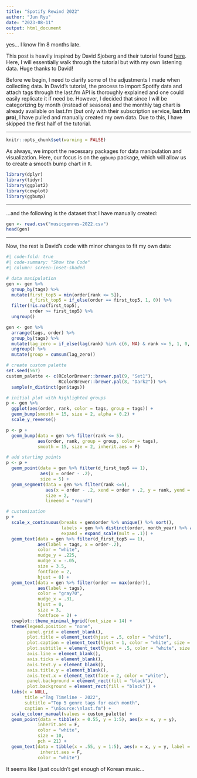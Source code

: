 ```yaml
---
title: "Spotify Rewind 2022"
author: "Jun Ryu"
date: "2023-08-11"
output: html_document
---
```


yes... I know I'm 8 months late.

This post is heavily inspired by David Sjoberg and their tutorial found [here](https://github.com/davidsjoberg/ggbump/wiki/My-year-on-Spotify). Here, I will essentially walk through the tutorial but with my own listening data. Huge thanks to David!


Before we begin, I need to clarify some of the adjustments I made when collecting data. In David's tutorial, the process to import Spotify data and attach tags through the last.fm API is thoroughly explained and one could easily replicate it if need be. However, I decided that since I will be categorizing by month (instead of seasons) and the monthly tag chart is already available on last.fm (but only with their subscription service, 
**last.fm pro**), I have pulled and manually created my own data. Due to this, I have skipped the first half of the tutorial.

---

```r
knitr::opts_chunk$set(warning = FALSE) 
```

As always, we import the necessary packages for data manipulation and visualization. Here, our focus is on the `ggbump` package, which will allow us to create a smooth bump chart in `R`.

```r
library(dplyr)
library(tidyr) 
library(ggplot2)
library(cowplot)
library(ggbump)
```

---

...and the following is the dataset that I have manually created:

```r
gen <- read.csv("musicgenres-2022.csv")
head(gen)
```

---

Now, the rest is David's code with minor changes to fit my own data:

```r
#| code-fold: true
#| code-summary: "Show the Code"
#| column: screen-inset-shaded

# data manipulation
gen <- gen %>%
  group_by(tags) %>%
  mutate(first_top5 = min(order[rank <= 5]),
         d_first_top5 = if_else(order == first_top5, 1, 0)) %>%
  filter(!is.na(first_top5),
         order >= first_top5) %>%
  ungroup()

gen <- gen %>% 
  arrange(tags, order) %>% 
  group_by(tags) %>% 
  mutate(lag_zero = if_else(lag(rank) %in% c(6, NA) & rank <= 5, 1, 0, 0)) %>% 
  ungroup() %>% 
  mutate(group = cumsum(lag_zero))

# create custom palette
set.seed(567)
custom_palette <- c(RColorBrewer::brewer.pal(9, "Set1"),
                    RColorBrewer::brewer.pal(8, "Dark2")) %>% 
  sample(n_distinct(gen$tags))

# initial plot with highlighted groups
p <- gen %>% 
  ggplot(aes(order, rank, color = tags, group = tags)) +
  geom_bump(smooth = 15, size = 2, alpha = 0.2) +
  scale_y_reverse() 

p <- p +
  geom_bump(data = gen %>% filter(rank <= 5), 
            aes(order, rank, group = group, color = tags), 
            smooth = 15, size = 2, inherit.aes = F)

# add starting points
p <- p + 
  geom_point(data = gen %>% filter(d_first_top5 == 1),
             aes(x = order - .2),
             size = 5) +
  geom_segment(data = gen %>% filter(rank <=5), 
               aes(x = order - .2, xend = order + .2, y = rank, yend = rank),
               size = 2,
               lineend = "round")

# customization
p +
  scale_x_continuous(breaks = gen$order %>% unique() %>% sort(),
                     labels = gen %>% distinct(order, month_year) %>% arrange(order) %>% pull(month_year), 
                     expand = expand_scale(mult = .1)) +
  geom_text(data = gen %>% filter(d_first_top5 == 1),
            aes(label = tags, x = order-.2),
            color = "white",
            nudge_y = .225, 
            nudge_x = -.05,
            size = 3.5,
            fontface = 2,
            hjust = 0) +
  geom_text(data = gen %>% filter(order == max(order)),
            aes(label = tags),
            color = "gray70",
            nudge_x = .31,
            hjust = 0,
            size = 3,
            fontface = 2) +
  cowplot::theme_minimal_hgrid(font_size = 14) +
  theme(legend.position = "none",
        panel.grid = element_blank(),
        plot.title = element_text(hjust = .5, color = "white"),
        plot.caption = element_text(hjust = 1, color = "white", size = 8),
        plot.subtitle = element_text(hjust = .5, color = "white", size = 10),
        axis.line = element_blank(),
        axis.ticks = element_blank(),
        axis.text.y = element_blank(),
        axis.title.y = element_blank(),
        axis.text.x = element_text(face = 2, color = "white"),
        panel.background = element_rect(fill = "black"),
        plot.background = element_rect(fill = "black")) +
  labs(x = NULL,
       title ="Tag Timeline - 2022",
       subtitle ="Top 5 genre tags for each month",
       caption = "\nSource:\nlast.fm") +
  scale_colour_manual(values = custom_palette) +
  geom_point(data = tibble(x = 0.55, y = 1:5), aes(x = x, y = y), 
            inherit.aes = F,
            color = "white",
            size = 10,
            pch = 21) +
  geom_text(data = tibble(x = .55, y = 1:5), aes(x = x, y = y, label = y), 
             inherit.aes = F,
            color = "white")
```

It seems like I just couldn't get enough of Korean music...


















